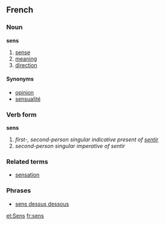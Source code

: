 ==French==
===Noun===
'''sens'''

# [[sense]]
# [[meaning]]
# [[direction]]

====Synonyms====
*[[opinion]]
*[[sensualité]]

===Verb form===
'''sens'''

# ''first-, second-person singular indicative present of [[sentir]]''
# ''second-person singular imperative of sentir''

===Related terms===
*[[sensation]]

===Phrases===
*[[sens dessus dessous]]

[[et:Sens]]
[[fr:sens]]
